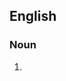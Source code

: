 {{also|Lima beans}}

==English==

===Noun===
{{head|en|noun plural form}}

# {{plural of|lima bean|lang=en}}